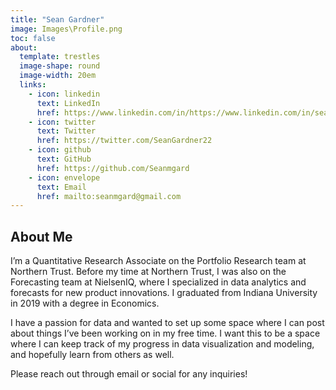 ```yaml
---
title: "Sean Gardner"
image: Images\Profile.png
toc: false
about:
  template: trestles
  image-shape: round
  image-width: 20em
  links:
    - icon: linkedin
      text: LinkedIn
      href: https://www.linkedin.com/in/https://www.linkedin.com/in/seanmgardner/
    - icon: twitter
      text: Twitter
      href: https://twitter.com/SeanGardner22
    - icon: github
      text: GitHub
      href: https://github.com/Seanmgard
    - icon: envelope
      text: Email
      href: mailto:seanmgard@gmail.com
---
```


::: centered-text
# **About Me**

I'm a Quantitative Research Associate on the Portfolio Research team at Northern Trust. Before my time at Northern Trust, I was also on the Forecasting team at NielsenIQ, where I specialized in data analytics and forecasts for new product innovations. I graduated from Indiana University in 2019 with a degree in Economics.

I have a passion for data and wanted to set up some space where I can post about things I've been working on in my free time. I want this to be a space where I can keep track of my progress in data visualization and modeling, and hopefully learn from others as well.

Please reach out through email or social for any inquiries!
:::
